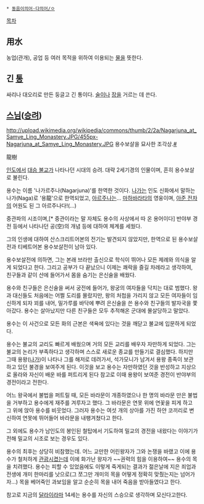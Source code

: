  * [[동음이의어·다의어/ㅇ]]

[[목차]]
== 用水 ==
농업(관개), 공업 등 여러 목적을 위하여 이용되는 [[물]]을 뜻한다.

== 긴 [[통]] ==
싸리나 대오리로 만든 둥글고 긴 통이다. [[술]]이나 [[장]]을 거르는 데 쓴다.

== [[스님]]([[승려]]) ==
http://upload.wikimedia.org/wikipedia/commons/thumb/2/2a/Nagarjuna_at_Samye_Ling_Monastery.JPG/455px-Nagarjuna_at_Samye_Ling_Monastery.JPG
용수보살을 묘사한 조각상.[http://en.wikipedia.org/wiki/Nagarjuna #]

龍樹

[[인도]]에서 [[대승 불교]]가 나타나던 시대의 승려. 대략 2세기경의 인물이며, 흔히 용수보살로 불린다.

용수는 이름 '나가르주나(Nagarjuna)'를 한역한 것이다. [[나가]]는 인도 신화에서 말하는 나가(Naga)로 '용龍'으로 한역되었고, [[아르주나]]는… [[마하바라타]]의 영웅이며, [[아준 전차]]의 어원도 된 그 아르주나다!(…)

중관파의 시조이며,[* 중관이라는 말 자체도 용수의 사상에서 따 온 용어이다] 반야부 경전 등에서 나타나던 공(空)의 개념 등에 대하여 체계를 세웠다. 

그의 인생에 대하여 산스크리트어본의 전기는 발견되지 않았지만, 한역으로 된 용수보살전과 티베트어본 용수보살전이 남아 있다.

용수보살전에 의하면, 그는 본래 브라만 출신으로 학식이 뛰어나 모든 제례와 의식을 알게 되었다고 한다. 그리고 공부가 다 끝났으니 이제는 쾌락을 즐길 차례라고 생각하여, 친구들과 같이 산에 들어가서 몸을 숨기는 은신술을 배웠다.

용수와 친구들은 은신술을 써서 궁전에 들어가, 왕궁의 여자들을 닥치는 대로 범했다. 왕과 대신들도 처음에는 어쩔 도리를 몰랐지만, 왕의 처첩을 가리지 않고 모든 여자들이 임신하게 되자 꾀를 내어, 밀가루를 바닥에 뿌려 은신술을 쓴 용수와 친구들의 발자국을 쫓아갔다. 용수는 살아났지만 다른 친구들은 모두 추적해온 군대에 몰살당하고 말았다.

용수는 이 사건으로 모든 화의 근본은 색욕에 있다는 것을 깨닫고 불교에 입문하게 되었다.

용수는 불교의 교리도 빠르게 배웠으며 거의 모든 교리를 배우자 자만하게 되었다. 그는 불교의 논리가 부족하다고 생각하며 스스로 새로운 종교를 만들기로 결심했다. 하지만 그때 용왕([[나가]])이 나타나 그를 해저로 데려가서, 석가모니가 남겨서 용왕 종족이 보관하고 있던 불경을 보여주게 된다. 이것을 보고 용수는 자만하였던 것을 반성하고 지상으로 올라와 자신이 배운 바를 퍼트리게 된다 참고로 이때 용왕이 보여준 경전이 반야부의 경전이라고 전한다.

어느 왕국에서 불법을 퍼트릴 때, 모든 바라문이 개종하였으나 한 명의 바라문 만은 불법을 거부하고 용수에게 재주를 겨루자고 했다. 그 바라문은 연못 위에 연꽃을 피게 하고 그 위에 앉아 용수를 비웃었다. 그러자 용수는 여섯 개의 상아를 가진 하얀 코끼리로 변신하여 연못에 뛰어들어 바라문을 내팽겨쳤다고 한다.

그 외에도 용수가 남인도의 봉인된 철탑에서 기도하여 밀교의 경전을 내왔다는 이야기가 전해 밀교의 시조로 보는 경우도 있다.

용수의 최후는 상당히 비참했는데. 어느 교만한 어린왕자가 그와 논쟁을 바랬고 이에 용수가 철처하게 [[관광]]시켰는데 이에 화가난 왕자가 ~~권력의 힘을 이용하여~~ 용수의 목을 치려했다. 용수는 피할 수 있었음에도 이렇게 죽게되는 결과가 젊은날에 지은 죄업과 전생에 개미 한마리를 낫으로(그 쪼그만 개미의 목을 어떻게 정확히 맞췄는지는 넘어가자...) 목을 베어죽인 과보임을 알고 순순히 목을 내어 죽음을 받아들였다고 한다.

참고로 지금의 [[달라이라마]] 14세는 용수를 자신의 스승으로 생각하며 모신다고한다.
